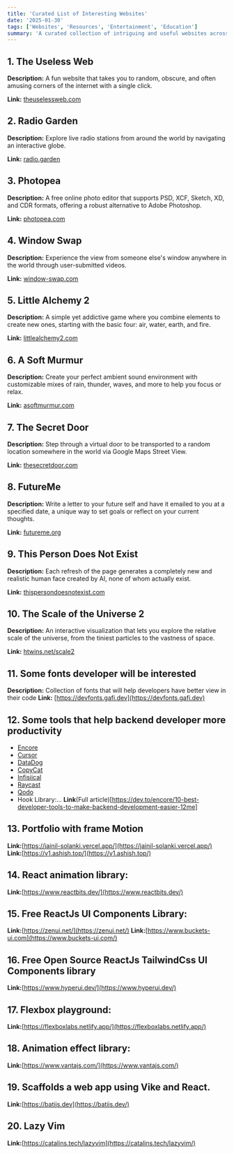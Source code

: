 ```yaml
---
title: 'Curated List of Interesting Websites'
date: '2025-01-30'
tags: ['Websites', 'Resources', 'Entertainment', 'Education']
summary: 'A curated collection of intriguing and useful websites across various categories.'
---
```


## 1. The Useless Web

**Description:** A fun website that takes you to random, obscure, and often amusing corners of the internet with a single click.

**Link:** [theuselessweb.com](https://theuselessweb.com)

## 2. Radio Garden

**Description:** Explore live radio stations from around the world by navigating an interactive globe.

**Link:** [radio.garden](https://radio.garden)

## 3. Photopea

**Description:** A free online photo editor that supports PSD, XCF, Sketch, XD, and CDR formats, offering a robust alternative to Adobe Photoshop.

**Link:** [photopea.com](https://www.photopea.com)

## 4. Window Swap

**Description:** Experience the view from someone else's window anywhere in the world through user-submitted videos.

**Link:** [window-swap.com](https://www.window-swap.com)

## 5. Little Alchemy 2

**Description:** A simple yet addictive game where you combine elements to create new ones, starting with the basic four: air, water, earth, and fire.

**Link:** [littlealchemy2.com](https://littlealchemy2.com)

## 6. A Soft Murmur

**Description:** Create your perfect ambient sound environment with customizable mixes of rain, thunder, waves, and more to help you focus or relax.

**Link:** [asoftmurmur.com](https://asoftmurmur.com)

## 7. The Secret Door

**Description:** Step through a virtual door to be transported to a random location somewhere in the world via Google Maps Street View.

**Link:** [thesecretdoor.com](http://www.stumbleupon.com/su/2XKQbR/www.safestyle-windows.co.uk/the-secret-door/)

## 8. FutureMe

**Description:** Write a letter to your future self and have it emailed to you at a specified date, a unique way to set goals or reflect on your current thoughts.

**Link:** [futureme.org](https://www.futureme.org)

## 9. This Person Does Not Exist

**Description:** Each refresh of the page generates a completely new and realistic human face created by AI, none of whom actually exist.

**Link:** [thispersondoesnotexist.com](https://thispersondoesnotexist.com)

## 10. The Scale of the Universe 2

**Description:** An interactive visualization that lets you explore the relative scale of the universe, from the tiniest particles to the vastness of space.

**Link:** [htwins.net/scale2](https://htwins.net/scale2)

## 11. Some fonts developer will be interested

**Description:** Collection of fonts that will help developers have better view in their code
**Link:** [https://devfonts.gafi.dev](https://devfonts.gafi.dev)

## 12. Some tools that help backend developer more productivity

- [Encore](https://encore.dev/)
- [Cursor](https://www.cursor.com/)
- [DataDog](https://github.com/DataDog/datadog-agent)
- [CopyCat](https://github.com/supabase-community/copycat)
- [Infisiical](https://github.com/Infisical/infisical)
- [Raycast](https://github.com/raycast)
- [Qodo](https://github.com/Codium-ai)
- Hook Library:...
  **Link**(Full article)[https://dev.to/encore/10-best-developer-tools-to-make-backend-development-easier-12me]

## 13. Portfolio with frame Motion

**Link:**[https://jainil-solanki.vercel.app/](https://jainil-solanki.vercel.app/)
**Link:**[https://v1.ashish.top/](https://v1.ashish.top/)

## 14. React animation library:

**Link:**[https://www.reactbits.dev/](https://www.reactbits.dev/)

## 15. Free ReactJs UI Components Library:

**Link:**[https://zenui.net/](https://zenui.net/)
**Link:**[https://www.buckets-ui.com](https://www.buckets-ui.com/)

## 16. Free Open Source ReactJs TailwindCss UI Components library

**Link:**[https://www.hyperui.dev/](https://www.hyperui.dev/)

## 17. Flexbox playground:

**Link:**[https://flexboxlabs.netlify.app/](https://flexboxlabs.netlify.app/)

## 18. Animation effect library:

**Link:**[https://www.vantajs.com/](https://www.vantajs.com/)

## 19. Scaffolds a web app using Vike and React.

**Link:**[https://batijs.dev](https://batijs.dev/)

## 20. Lazy Vim

**Link:**[https://catalins.tech/lazyvim](https://catalins.tech/lazyvim/)
